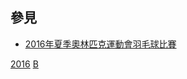 {{NoteTA|G1=Sports}}
{{categoryTOC}}

== 參見 ==
* [[2016年夏季奧林匹克運動會羽毛球比賽|2016年夏季奧林匹克運動會羽毛球比賽]]
{{Commons category|2016 Summer Olympics badminton players}}

[[Category:各年夏季奧林匹克運動會羽球運動員|2016]]
[[Category:2016年夏季奧林匹克運動會運動員|B]]